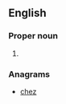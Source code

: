 ==English==

===Proper noun===
{{en-proper noun}}

# {{abbreviation of|Zechariah}}

===Anagrams===
* [[chez#English|chez]]